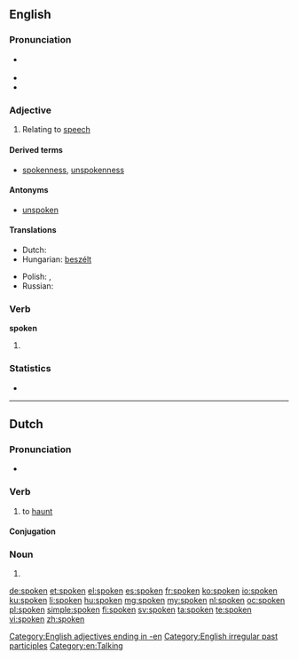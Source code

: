 ==English==
{{wikipedia|dab=spoken}}

===Pronunciation===
* {{a|US}} {{IPA|/ˈspɔʊkən/}}
* {{audio|en-us-spoken.ogg|Audio (US)}}
* {{rhymes|əʊkən}}

===Adjective===
{{en-adj}}

# Relating to [[speech]]

====Derived terms====
* [[spokenness]], [[unspokenness]]

====Antonyms====
* [[unspoken]]

====Translations====
{{trans-top|concerning speech}}
* Dutch: {{t+|nl|gesproken}}
* Hungarian: [[beszélt]]
{{trans-mid}}
* Polish: {{t|pl|mówiony}}, {{t+|pl|ustny}}
* Russian: {{t|ru|устный|tr=ústnyj|sc=Cyrl}}
{{trans-bottom}}

===Verb===
'''spoken'''

# {{past participle of|speak}}

===Statistics===
* {{rank|religion|dress|degree|917|spoken|stop|moral|mighty}}

[[Category:English adjectives ending in -en]]
[[Category:English irregular past participles]]
[[Category:en:Talking]]
----

==Dutch==

===Pronunciation===
* {{IPA|/ˈspokən/|lang=nl}}

===Verb===
{{nl-verb|wk-t}}

# to [[haunt]]

====Conjugation====
{{nl-conj-wk|spook|spoke|dt=t}}

===Noun===
{{head|nl}}

# {{nl-noun-form|pl=1|spook}}

[[de:spoken]]
[[et:spoken]]
[[el:spoken]]
[[es:spoken]]
[[fr:spoken]]
[[ko:spoken]]
[[io:spoken]]
[[ku:spoken]]
[[li:spoken]]
[[hu:spoken]]
[[mg:spoken]]
[[my:spoken]]
[[nl:spoken]]
[[oc:spoken]]
[[pl:spoken]]
[[simple:spoken]]
[[fi:spoken]]
[[sv:spoken]]
[[ta:spoken]]
[[te:spoken]]
[[vi:spoken]]
[[zh:spoken]]